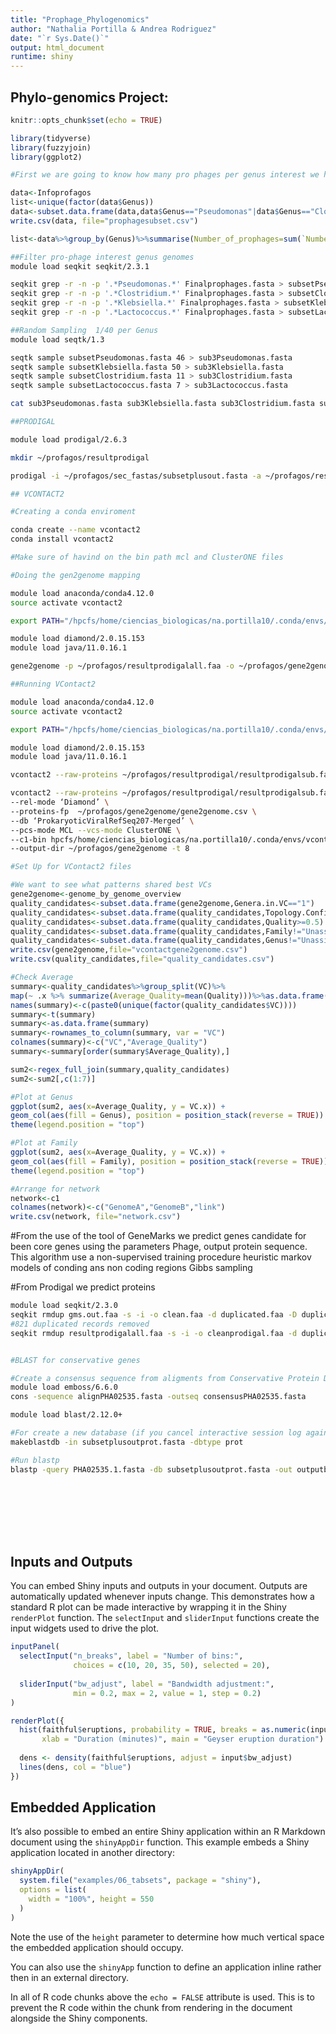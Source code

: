 ```yaml
---
title: "Prophage_Phylogenomics"
author: "Nathalia Portilla & Andrea Rodriguez"
date: "`r Sys.Date()`"
output: html_document
runtime: shiny
---
```


## Phylo-genomics Project:

```r
knitr::opts_chunk$set(echo = TRUE)

library(tidyverse)
library(fuzzyjoin)
library(ggplot2)

#First we are going to know how many pro phages per genus interest we have

data<-Infoprofagos
list<-unique(factor(data$Genus))
data<-subset.data.frame(data,data$Genus=="Pseudomonas"|data$Genus=="Clostridium"|data$Genus=="Klebsiella" | data$Genus=="Lactococcus")
write.csv(data, file="prophagesubset.csv")

list<-data%>%group_by(Genus)%>%summarise(Number_of_prophages=sum(`Number of Prophages`))

```

```bash

##Filter pro-phage interest genus genomes
module load seqkit seqkit/2.3.1

seqkit grep -r -n -p '.*Pseudomonas.*' Finalprophages.fasta > subsetPseudomonas.fasta
seqkit grep -r -n -p '.*Clostridium.*' Finalprophages.fasta > subsetClostridium.fasta
seqkit grep -r -n -p '.*Klebsiella.*' Finalprophages.fasta > subsetKlebsiella.fasta
seqkit grep -r -n -p '.*Lactococcus.*' Finalprophages.fasta > subsetLactococcus.fasta

##Random Sampling  1/40 per Genus
module load seqtk/1.3

seqtk sample subsetPseudomonas.fasta 46 > sub3Pseudomonas.fasta
seqtk sample subsetKlebsiella.fasta 50 > sub3Klebsiella.fasta
seqtk sample subsetClostridium.fasta 11 > sub3Clostridium.fasta
seqtk sample subsetLactococcus.fasta 7 > sub3Lactococcus.fasta

cat sub3Pseudomonas.fasta sub3Klebsiella.fasta sub3Clostridium.fasta sub3Lactococcus.fasta>>subsetplusout.fasta

##PRODIGAL

module load prodigal/2.6.3

mkdir ~/profagos/resultprodigal

prodigal -i ~/profagos/sec_fastas/subsetplusout.fasta -a ~/profagos/resultprodigal/resultprodigalall.faa -d ~/profagos/resultprodigal/seqresultprodigal.fasta -s ~/profagos/resultprodigal/scores

## VCONTACT2

#Creating a conda enviroment 

conda create --name vcontact2
conda install vcontact2

#Make sure of havind on the bin path mcl and ClusterONE files

#Doing the gen2genome mapping

module load anaconda/conda4.12.0
source activate vcontact2

export PATH="/hpcfs/home/ciencias_biologicas/na.portilla10/.conda/envs/vcontact2/bin:$PATH"

module load diamond/2.0.15.153
module load java/11.0.16.1

gene2genome -p ~/profagos/resultprodigalall.faa -o ~/profagos/gene2genome/gene2genomeall.csv -s 'Prodigal-FAA'

##Running VContact2

module load anaconda/conda4.12.0
source activate vcontact2

export PATH="/hpcfs/home/ciencias_biologicas/na.portilla10/.conda/envs/vcontact2/bin:$PATH"

module load diamond/2.0.15.153
module load java/11.0.16.1

vcontact2 --raw-proteins ~/profagos/resultprodigal/resultprodigalsub.faa --rel-mode Diamond --proteins-fp  ~/profagos/gene2genome/gene2genome.csv --db 'ProkaryoticViralRefSeq211-Merged' --c1-bin hpcfs/home/ciencias_biologicas/na.portilla10/.conda/envs/vcontact2/bin/cluster_one-1.0.jar -output-dir ~/profagos/gene2genome

vcontact2 --raw-proteins ~/profagos/resultprodigal/resultprodigalsub.faa \
--rel-mode ‘Diamond’ \
--proteins-fp  ~/profagos/gene2genome/gene2genome.csv \
--db ‘ProkaryoticViralRefSeq207-Merged’ \
--pcs-mode MCL --vcs-mode ClusterONE \
--c1-bin hpcfs/home/ciencias_biologicas/na.portilla10/.conda/envs/vcontact2/bin/cluster_one-1.0.jar\
--output-dir ~/profagos/gene2genome -t 8

```

```r
#Set Up for VContact2 files

#We want to see what patterns shared best VCs
gene2genome<-genome_by_genome_overview
quality_candidates<-subset.data.frame(gene2genome,Genera.in.VC=="1")
quality_candidates<-subset.data.frame(quality_candidates,Topology.Confidence.Score>=0.5)
quality_candidates<-subset.data.frame(quality_candidates,Quality>=0.5)
quality_candidates<-subset.data.frame(quality_candidates,Family!="Unassigned")
quality_candidates<-subset.data.frame(quality_candidates,Genus!="Unassigned")
write.csv(gene2genome,file="vcontactgene2genome.csv")
write.csv(quality_candidates,file="quality_candidates.csv")

#Check Average
summary<-quality_candidates%>%group_split(VC)%>% 
map(~ .x %>% summarize(Average_Quality=mean(Quality)))%>%as.data.frame()
names(summary)<-c(paste0(unique(factor(quality_candidates$VC))))
summary<-t(summary)
summary<-as.data.frame(summary)
summary<-rownames_to_column(summary, var = "VC")
colnames(summary)<-c("VC","Average_Quality")
summary<-summary[order(summary$Average_Quality),]

sum2<-regex_full_join(summary,quality_candidates)
sum2<-sum2[,c(1:7)]

#Plot at Genus
ggplot(sum2, aes(x=Average_Quality, y = VC.x)) +
geom_col(aes(fill = Genus), position = position_stack(reverse = TRUE)) +
theme(legend.position = "top")

#Plot at Family
ggplot(sum2, aes(x=Average_Quality, y = VC.x)) +
geom_col(aes(fill = Family), position = position_stack(reverse = TRUE)) +
theme(legend.position = "top")

#Arrange for network 
network<-c1
colnames(network)<-c("GenomeA","GenomeB","link")
write.csv(network, file="network.csv")

```
#From the use of the tool of GeneMarks we predict genes candidate for been core genes using the parameters Phage, output protein sequence. This algorithm use a non-supervised training procedure heuristic markov models of conding ans non coding regions Gibbs sampling 

#From Prodigal we predict proteins

```bash
module load seqkit/2.3.0  
seqkit rmdup gms.out.faa -s -i -o clean.faa -d duplicated.faa -D duplicated.detail.txt 
#821 duplicated records removed
seqkit rmdup resultprodigalall.faa -s -i -o cleanprodigal.faa -d duplicatedprodigal.faa -D duplicatedprodigal.detail.txt 


#BLAST for conservative genes 

#Create a consensus sequence from aligments from Conservative Protein Domain Families
module load emboss/6.6.0
cons -sequence alignPHA02535.fasta -outseq consensusPHA02535.fasta

module load blast/2.12.0+ 

#For create a new database (if you cancel interactive session log again the database)
makeblastdb -in subsetplusoutprot.fasta -dbtype prot

#Run blastp
blastp -query PHA02535.1.fasta -db subsetplusoutprot.fasta -out outputblastPHA02535.csv -outfmt "6 qseqid sseqid pident length mismatch gapopen qstart qend sstart send evalue bitscore"









```

## Inputs and Outputs

You can embed Shiny inputs and outputs in your document. Outputs are automatically updated whenever inputs change. This demonstrates how a standard R plot can be made interactive by wrapping it in the Shiny `renderPlot` function. The `selectInput` and `sliderInput` functions create the input widgets used to drive the plot.

```r
inputPanel(
  selectInput("n_breaks", label = "Number of bins:",
              choices = c(10, 20, 35, 50), selected = 20),
  
  sliderInput("bw_adjust", label = "Bandwidth adjustment:",
              min = 0.2, max = 2, value = 1, step = 0.2)
)

renderPlot({
  hist(faithful$eruptions, probability = TRUE, breaks = as.numeric(input$n_breaks),
       xlab = "Duration (minutes)", main = "Geyser eruption duration")
  
  dens <- density(faithful$eruptions, adjust = input$bw_adjust)
  lines(dens, col = "blue")
})
```

## Embedded Application

It's also possible to embed an entire Shiny application within an R Markdown document using the `shinyAppDir` function. This example embeds a Shiny application located in another directory:

```r
shinyAppDir(
  system.file("examples/06_tabsets", package = "shiny"),
  options = list(
    width = "100%", height = 550
  )
)
```

Note the use of the `height` parameter to determine how much vertical space the embedded application should occupy.

You can also use the `shinyApp` function to define an application inline rather then in an external directory.

In all of R code chunks above the `echo = FALSE` attribute is used. This is to prevent the R code within the chunk from rendering in the document alongside the Shiny components.
